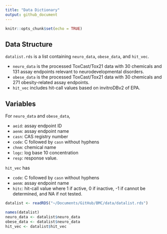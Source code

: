 ```yaml
---
title: "Data Dictionary"
output: github_document
---
```


```r
knitr::opts_chunk$set(echo = TRUE)
```

## Data Structure 

`datalist.rds` is a list containing `neuro_data`, `obese_data`, and `hit_vec`.  

* `neuro_data` is the processed ToxCast/Tox21 data with 30 chemicals and 131 assay endpoints relevant to neurodevelopmental disorders. 
* `obese_data` is the processed ToxCast/Tox21 data with 30 chemicals and 271 obesity-related assay endpoints. 
* `hit_vec` includes hit-call values based on invitroDBv2 of EPA. 

## Variables 

For `neuro_data` and `obese_data`, 

* `aeid`: assay endpoint ID
* `aenm`: assay endpoint name
* `casn`: CAS registry number 
* `code`: C followed by `casn` without hyphens
* `chnm`: chemical name
* `logc`: log base 10 concentration
* `resp`: response value. 

`hit_vec` has 

* `code`: C followed by `casn` without hyphens
* `aenm`: assay endpoint name
* `hitc`: hit-call value where 1 if active, 0 if inactive, -1 if cannot be determined, and NA if not tested. 

```r
datalist <- readRDS("~/Documents/GitHub/BMC/data/datalist.rds")
```

```r
names(datalist)
neuro_data <- datalist$neuro_data
obese_data <- datalist$neuro_data
hit_vec <- datalist$hit_vec
```
